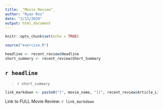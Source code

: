 ```yaml
---
title: _"Movie Review"_
author: "Ryan Ros"
date: "2/13/2020"
output: html_document
---
```


```r
knitr::opts_chunk$set(echo = TRUE)

source("exercise.R")

headline <- recent_review$Headline
short_summary <- recent_review$Short_Summary


```

## `r headline`

> `r short_summary`

```r

link_markdown <- paste0("[", movie_name, "](", recent_review$Article_Link, ")")


```

Link to FULL Movie Review: `r link_markdown`